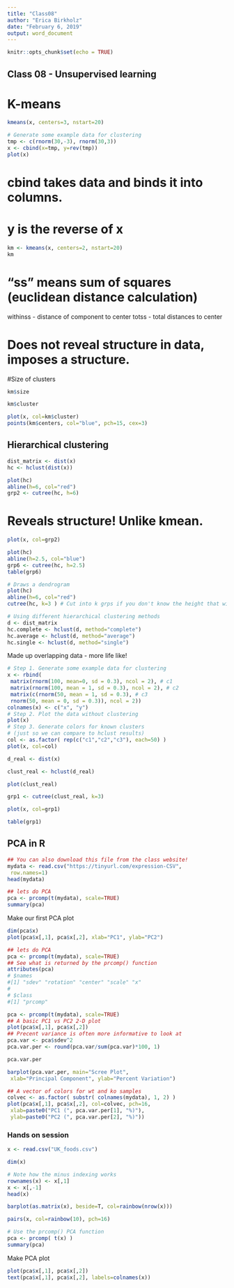 ```yaml
---
title: "Class08"
author: "Erica Birkholz"
date: "February 6, 2019"
output: word_document
---
```


```r
knitr::opts_chunk$set(echo = TRUE)
```

## Class 08 - Unsupervised learning
# K-means

```r
kmeans(x, centers=3, nstart=20)
```

```r
# Generate some example data for clustering
tmp <- c(rnorm(30,-3), rnorm(30,3))
x <- cbind(x=tmp, y=rev(tmp))
plot(x)
```

# cbind takes data and binds it into columns.
# y is the reverse of x

```r
km <- kmeans(x, centers=2, nstart=20)
km
```
# "ss" means sum of squares (euclidean distance calculation)
withinss - distance of component to center
totss - total distances to center

# Does not reveal structure in data, imposes a structure.

#Size of clusters
```r
km$size
```
```r
km$cluster
```

```r
plot(x, col=km$cluster)
points(km$centers, col="blue", pch=15, cex=3)
```

## Hierarchical clustering
```r
dist_matrix <- dist(x) 
hc <- hclust(dist(x))
```

```r
plot(hc)
abline(h=6, col="red")
grp2 <- cutree(hc, h=6)
```

# Reveals structure! Unlike kmean.

```r
plot(x, col=grp2)
```

```r
plot(hc)
abline(h=2.5, col="blue")
grp6 <- cutree(hc, h=2.5)
table(grp6)
```

```r
# Draws a dendrogram
plot(hc)
abline(h=6, col="red")
cutree(hc, k=3 ) # Cut into k grps if you don't know the height that will give you the groups you want.
```

```r
# Using different hierarchical clustering methods
d <- dist_matrix
hc.complete <- hclust(d, method="complete")
hc.average <- hclust(d, method="average")
hc.single <- hclust(d, method="single")
```

Made up overlapping data - more life like!

```r
# Step 1. Generate some example data for clustering
x <- rbind(
 matrix(rnorm(100, mean=0, sd = 0.3), ncol = 2), # c1
 matrix(rnorm(100, mean = 1, sd = 0.3), ncol = 2), # c2
 matrix(c(rnorm(50, mean = 1, sd = 0.3), # c3
 rnorm(50, mean = 0, sd = 0.3)), ncol = 2))
colnames(x) <- c("x", "y")
# Step 2. Plot the data without clustering
plot(x)
# Step 3. Generate colors for known clusters
# (just so we can compare to hclust results)
col <- as.factor( rep(c("c1","c2","c3"), each=50) )
plot(x, col=col)
```

```r
d_real <- dist(x)

clust_real <- hclust(d_real)

plot(clust_real)

grp1 <- cutree(clust_real, k=3)

plot(x, col=grp1)

table(grp1)
```

## PCA in R

```r
## You can also download this file from the class website!
mydata <- read.csv("https://tinyurl.com/expression-CSV",
 row.names=1)
head(mydata)
```

```r
## lets do PCA
pca <- prcomp(t(mydata), scale=TRUE) 
summary(pca)
```

Make our first PCA plot

```r
dim(pca$x)
plot(pca$x[,1], pca$x[,2], xlab="PC1", ylab="PC2")
```

```r
## lets do PCA
pca <- prcomp(t(mydata), scale=TRUE)
## See what is returned by the prcomp() function
attributes(pca)
# $names
#[1] "sdev" "rotation" "center" "scale" "x"
#
# $class
#[1] "prcomp"
```

```r
pca <- prcomp(t(mydata), scale=TRUE)
## A basic PC1 vs PC2 2-D plot
plot(pca$x[,1], pca$x[,2])
## Precent variance is often more informative to look at
pca.var <- pca$sdev^2
pca.var.per <- round(pca.var/sum(pca.var)*100, 1)

pca.var.per
```

```r
barplot(pca.var.per, main="Scree Plot",
 xlab="Principal Component", ylab="Percent Variation")

```

```r
## A vector of colors for wt and ko samples
colvec <- as.factor( substr( colnames(mydata), 1, 2) )
plot(pca$x[,1], pca$x[,2], col=colvec, pch=16,
 xlab=paste0("PC1 (", pca.var.per[1], "%)"),
 ylab=paste0("PC2 (", pca.var.per[2], "%)")) 
```



### Hands on session

```r
x <- read.csv("UK_foods.csv")

dim(x)
```

```r
# Note how the minus indexing works
rownames(x) <- x[,1]
x <- x[,-1]
head(x)
```

```r
barplot(as.matrix(x), beside=T, col=rainbow(nrow(x)))
```

```r
pairs(x, col=rainbow(10), pch=16)
```

```r
# Use the prcomp() PCA function 
pca <- prcomp( t(x) )
summary(pca)
```

Make PCA plot
```r
plot(pca$x[,1], pca$x[,2])
text(pca$x[,1], pca$x[,2], labels=colnames(x))
```

